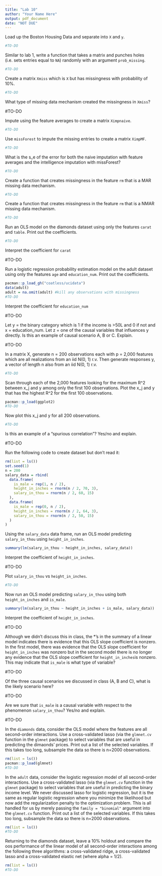 ```yaml
---
title: "Lab 10"
author: "Your Name Here"
output: pdf_document
date: "NOT DUE"
---
```




Load up the Boston Housing Data and separate into `X` and `y`.

```r
#TO-DO
```


Similar to lab 1, write a function that takes a matrix and punches holes (i.e. sets entries equal to `NA`) randomly with an argument `prob_missing`.

```r
#TO-DO
```

Create a matrix `Xmiss` which is `X` but has missingness with probability of 10%.

```r
#TO-DO
```

What type of missing data mechanism created the missingness in `Xmiss`?

#TO-DO

Impute using the feature averages to create a matrix `Ximpnaive`.

```r
#TO-DO
```

Use `missForest` to impute the missing entries to create a matrix `XimpMF`.

```r
#TO-DO
```

What is the s_e of the error for both the naive imputation with feature averages and the intelligence imputation with missForest?

```r
#TO-DO
```

Create a function that creates missingness in the feature `rm` that is a MAR missing data mechanism.

```r
#TO-DO
```


Create a function that creates missingness in the feature `rm` that is a NMAR missing data mechanism.

```r
#TO-DO
```

Run an OLS model on the diamonds dataset using only the features `carat` and `table`. Print out the coefficients.


```r
#TO-DO
```

Interpret the coefficient for `carat`

#TO-DO

Run a logistic regression probability estimation model on the adult dataset using only the features `age` and `education_num`. Print out the coefficients.


```r
pacman::p_load_gh("coatless/ucidata")
data(adult)
adult = na.omit(adult) #kill any observations with missingness
#TO-DO
```


Interpret the coefficient for `education_num`

#TO-DO

Let y = the binary category which is 1 if the income is >50L and 0 if not and x = education_num. Let z = one of the causal variables that influences y directly. Is this an example of causal scenario A, B or C. Explain.

#TO-DO

In a matrix X, generate n = 200 observations each with p = 2,000 features which are all realizations from an iid N(0, 1) r.v. Then generate responses y, a vector of length n also from an iid N(0, 1) r.v.

```r
#TO-DO
```

Scan through each of the 2,000 features looking for the maximum R^2 between x_j and y among only the first 100 observations. Plot the x_j and y that has the highest R^2 for the first 100 observations.

```r
pacman::p_load(ggplot2)
#TO-DO
```

Now plot this x_j and y for all 200 observations.

```r
#TO-DO
```

Is this an example of a "spurious correlation"? Yes/no and explain.

#TO-DO

Run the following code to create dataset but don't read it:

```r
rm(list = ls())
set.seed(1)
n = 200
salary_data = rbind(
  data.frame(
    is_male = rep(1, n / 2),
    height_in_inches = rnorm(n / 2, 70, 3),
    salary_in_thou = rnorm(n / 2, 60, 15)
  ),
  data.frame(
    is_male = rep(0, n / 2),
    height_in_inches = rnorm(n / 2, 64, 3),
    salary_in_thou = rnorm(n / 2, 50, 15)
  )
)
```

Using the `salary_data` data frame, run an OLS model predicting `salary_in_thou` using `height_in_inches`.

```r
summary(lm(salary_in_thou ~ height_in_inches, salary_data))
```

Interpret the coefficient of `height_in_inches`.
 
#TO-DO

Plot `salary_in_thou` vs `height_in_inches`.

```r
#TO-DO
```

Now run an OLS model predicting `salary_in_thou` using both `height_in_inches` and `is_male`.

```r
summary(lm(salary_in_thou ~ height_in_inches + is_male, salary_data))
```

Interpret the coefficient of `height_in_inches`.
 
#TO-DO

Although we didn't discuss this in class, the *'s in the summary of a linear model indicates there is evidence that this OLS slope coefficient is nonzero. In the first model, there was evidence that the OLS slope coefficient for `height_in_inches` was nonzero but in the second model there is no longer any evidence that the OLS slope coefficient for `height_in_inches`is nonzero. This may indicate that `is_male` is what type of variable? 
 
#TO-DO

Of the three causal scenarios we discussed in class (A, B and C), what is the likely scenario here?
 
#TO-DO

Are we sure that `is_male` is a causal variable with respect to the phenomenon `salary_in_thou`? Yes/no and explain.

#TO-DO

In the `diamonds` data, consider the OLS model where the features are all second-order interactions. Use a cross-validated lasso (via the `glmnet.cv` function in the `glmnet` package) to select variables that are useful in predicting the dimaonds' prices. Print out a list of the selected variables. If this takes too long, subsample the data so there is n=2000 observations.

```r
rm(list = ls())
pacman::p_load(glmnet)
#TO-DO
```

In the `adult` data, consider the logistic regression model of all second-order interactions. Use a cross-validated lasso (via the `glmnet.cv` function in the `glmnet` package) to select variables that are useful in predicting the binary income level. We never discussed lasso for logistic regression, but it is the same as regular logistic regression where you minimize the likelihood but now add the regularization penalty to the optimization problem. This is all handled for us by merely passing the `family = "binomial"` argument into the `glmnet.cv` function. Print out a list of the selected variables. If this takes too long, subsample the data so there is n=2000 observations.

```r
rm(list = ls())
#TO-DO
```

Returning to the diamonds dataset, leave a 10% holdout and compare the oos performance of the linear model of all second-order interactions among the following three algorithms: a cross-validated ridge, a cross-validated lasso and a cross-validated elastic net (where alpha = 1/2).

```r
rm(list = ls())
#TO-DO
```

